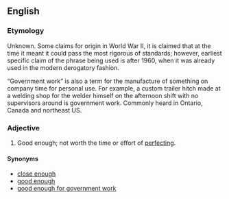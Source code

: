 ==English==


===Etymology===
Unknown. Some claims for origin in World War II, it is claimed that at the time it meant it could pass the most rigorous of standards; however, earliest specific claim of the phrase being used is after 1960, when it was already used in the modern derogatory fashion. 

“Government work” is also a term for the manufacture of something on company time for personal use. For example, a custom trailer hitch made at a welding shop for the welder himself on the afternoon shift with no supervisors around is government work. Commonly heard in Ontario, Canada and northeast US.

===Adjective===
{{head|en|adjective|head=[[close]] [[enough]] [[for]] [[government]] [[work]]}}

# {{context|idiomatic|humorous|disparaging|slang|lang=en}} Good enough; not worth the time or effort of [[perfect]]ing.

====Synonyms====
* [[close enough]]
* [[good enough]]
* [[good enough for government work]]